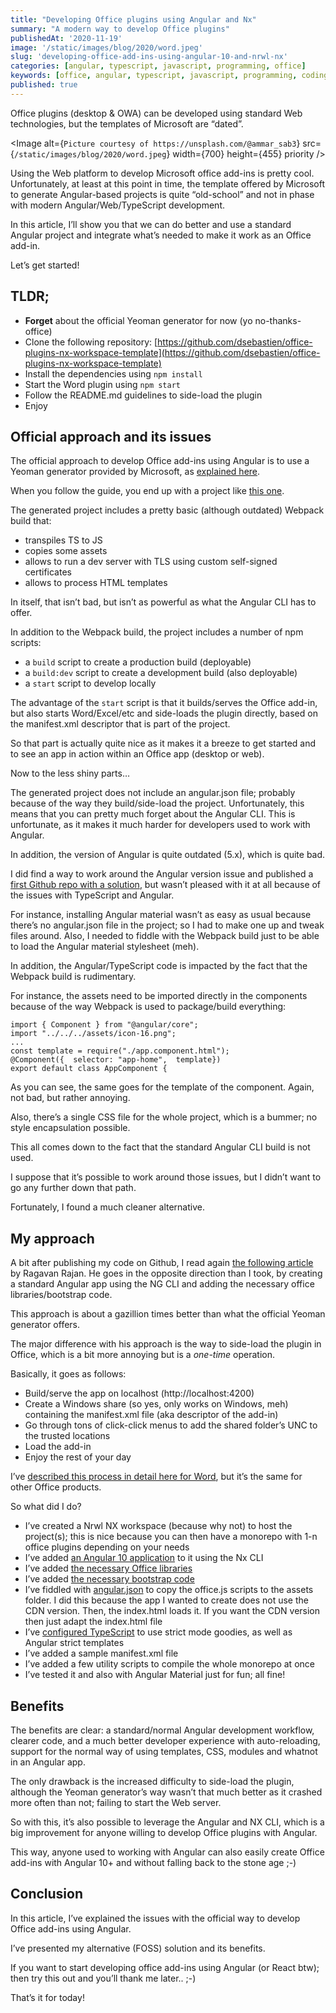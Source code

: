 ```yaml
---
title: "Developing Office plugins using Angular and Nx"
summary: "A modern way to develop Office plugins"
publishedAt: '2020-11-19'
image: '/static/images/blog/2020/word.jpeg'
slug: 'developing-office-add-ins-using-angular-10-and-nrwl-nx'
categories: [angular, typescript, javascript, programming, office]
keywords: [office, angular, typescript, javascript, programming, coding]
published: true
---
```


Office plugins (desktop & OWA) can be developed using standard Web technologies, but the templates of Microsoft are “dated”.

<Image
  alt={`Picture courtesy of https://unsplash.com/@ammar_sab3`}
  src={`/static/images/blog/2020/word.jpeg`}
  width={700}
  height={455}
  priority
/>

Using the Web platform to develop Microsoft office add-ins is pretty cool. Unfortunately, at least at this point in time, the template offered by Microsoft to generate Angular-based projects is quite “old-school” and not in phase with modern Angular/Web/TypeScript development.

In this article, I’ll show you that we can do better and use a standard Angular project and integrate what’s needed to make it work as an Office add-in.

Let’s get started!

## TLDR;

* **Forget** about the official Yeoman generator for now (yo no-thanks-office)
* Clone the following repository: [https://github.com/dsebastien/office-plugins-nx-workspace-template](https://github.com/dsebastien/office-plugins-nx-workspace-template)
* Install the dependencies using `npm install`
* Start the Word plugin using `npm start`
* Follow the README.md guidelines to side-load the plugin
* Enjoy

## Official approach and its issues

The official approach to develop Office add-ins using Angular is to use a Yeoman generator provided by Microsoft, as [explained here](https://docs.microsoft.com/en-us/office/dev/add-ins/quickstarts/sso-quickstart).

When you follow the guide, you end up with a project like [this one](https://github.com/OfficeDev/Office-Addin-TaskPane-Angular).

The generated project includes a pretty basic (although outdated) Webpack build that:

* transpiles TS to JS
* copies some assets
* allows to run a dev server with TLS using custom self-signed certificates
* allows to process HTML templates

In itself, that isn’t bad, but isn’t as powerful as what the Angular CLI has to offer.

In addition to the Webpack build, the project includes a number of npm scripts:

* a `build` script to create a production build (deployable)
* a `build:dev` script to create a development build (also deployable)
* a `start` script to develop locally

The advantage of the `start` script is that it builds/serves the Office add-in, but also starts Word/Excel/etc and side-loads the plugin directly, based on the manifest.xml descriptor that is part of the project.

So that part is actually quite nice as it makes it a breeze to get started and to see an app in action within an Office app (desktop or web).

Now to the less shiny parts…

The generated project does not include an angular.json file; probably because of the way they build/side-load the project. Unfortunately, this means that you can pretty much forget about the Angular CLI. This is unfortunate, as it makes it much harder for developers used to work with Angular.

In addition, the version of Angular is quite outdated (5.x), which is quite bad.

I did find a way to work around the Angular version issue and published a [first Github repo with a solution](https://github.com/dsebastien/word-plugin-angular-template), but wasn’t pleased with it at all because of the issues with TypeScript and Angular.

For instance, installing Angular material wasn’t as easy as usual because there’s no angular.json file in the project; so I had to make one up and tweak files around. Also, I needed to fiddle with the Webpack build just to be able to load the Angular material stylesheet (meh).

In addition, the Angular/TypeScript code is impacted by the fact that the Webpack build is rudimentary.

For instance, the assets need to be imported directly in the components because of the way Webpack is used to package/build everything:

```
import { Component } from "@angular/core";
import "../../../assets/icon-16.png";
...
const template = require("./app.component.html");
@Component({  selector: "app-home",  template})
export default class AppComponent {
```

As you can see, the same goes for the template of the component. Again, not bad, but rather annoying.

Also, there’s a single CSS file for the whole project, which is a bummer; no style encapsulation possible.

This all comes down to the fact that the standard Angular CLI build is not used.

I suppose that it’s possible to work around those issues, but I didn’t want to go any further down that path.

Fortunately, I found a much cleaner alternative.

## My approach

A bit after publishing my code on Github, I read again [the following article](https://medium.com/@ragavanrajan/building-office-add-in-using-angular-8-209624ba61ed) by Ragavan Rajan. He goes in the opposite direction than I took, by creating a standard Angular app using the NG CLI and adding the necessary office libraries/bootstrap code.

This approach is about a gazillion times better than what the official Yeoman generator offers.

The major difference with his approach is the way to side-load the plugin in Office, which is a bit more annoying but is a _one-time_ operation.

Basically, it goes as follows:

* Build/serve the app on localhost (http://localhost:4200)
* Create a Windows share (so yes, only works on Windows, meh) containing the manifest.xml file (aka descriptor of the add-in)
* Go through tons of click-click menus to add the shared folder’s UNC to the trusted locations
* Load the add-in
* Enjoy the rest of your day

I’ve [described this process in detail here for Word](https://github.com/dsebastien/office-plugins-nx-workspace-template/blob/main/README.md#side-loading-the-word-plugin), but it’s the same for other Office products.

So what did I do?

* I’ve created a Nrwl NX workspace (because why not) to host the project(s); this is nice because you can then have a monorepo with 1-n office plugins depending on your needs
* I’ve added [an Angular 10 application](https://github.com/dsebastien/office-plugins-nx-workspace-template/tree/main/apps/word) to it using the Nx CLI
* I’ve added [the necessary Office libraries](https://github.com/dsebastien/office-plugins-nx-workspace-template/blob/main/package.json)
* I’ve added [the necessary bootstrap code](https://github.com/dsebastien/office-plugins-nx-workspace-template/blob/main/apps/word/src/main.ts)
* I’ve fiddled with [angular.json](https://github.com/dsebastien/office-plugins-nx-workspace-template/blob/main/angular.json) to copy the office.js scripts to the assets folder. I did this because the app I wanted to create does not use the CDN version. Then, the index.html loads it. If you want the CDN version then just adapt the index.html file
* I’ve [configured TypeScript](https://github.com/dsebastien/office-plugins-nx-workspace-template/blob/main/tsconfig.base.json) to use strict mode goodies, as well as Angular strict templates
* I’ve added a sample manifest.xml file
* I’ve added a few utility scripts to compile the whole monorepo at once
* I’ve tested it and also with Angular Material just for fun; all fine!

## Benefits

The benefits are clear: a standard/normal Angular development workflow, clearer code, and a much better developer experience with auto-reloading, support for the normal way of using templates, CSS, modules and whatnot in an Angular app.

The only drawback is the increased difficulty to side-load the plugin, although the Yeoman generator’s way wasn’t that much better as it crashed more often than not; failing to start the Web server.

So with this, it’s also possible to leverage the Angular and NX CLI, which is a big improvement for anyone willing to develop Office plugins with Angular.

This way, anyone used to working with Angular can also easily create Office add-ins with Angular 10+ and without falling back to the stone age ;-)

## Conclusion

In this article, I’ve explained the issues with the official way to develop Office add-ins using Angular.

I’ve presented my alternative (FOSS) solution and its benefits.

If you want to start developing office add-ins using Angular (or React btw); then try this out and you’ll thank me later.. ;-)

That’s it for today!


<BlogPostSignature />
